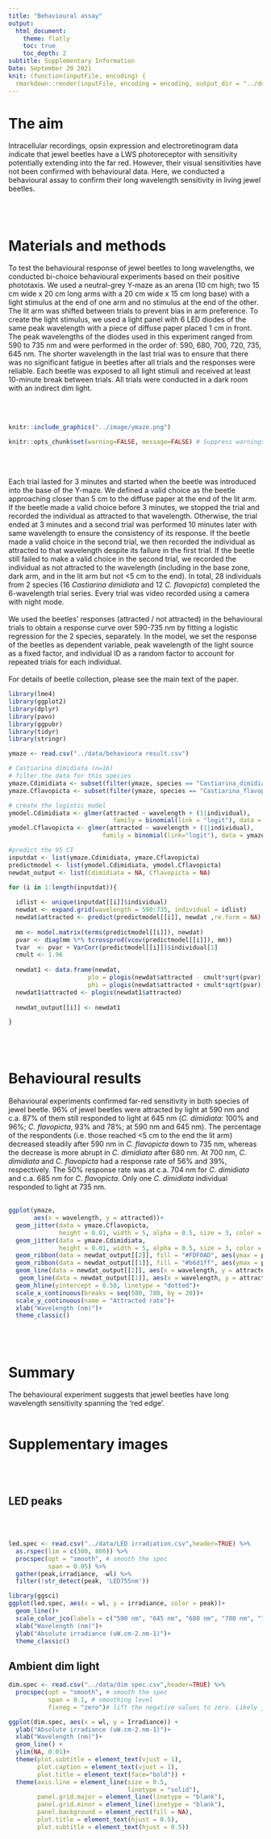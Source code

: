 ```yaml
---
title: "Behavioural assay"
output:
  html_document:
    theme: flatly
    toc: true
    toc_depth: 2
subtitle: Supplementary Information
Date: September 20 2021
knit: (function(inputFile, encoding) {
  rmarkdown::render(inputFile, encoding = encoding, output_dir = "../docs") })
---
```

# The aim

Intracellular recordings, opsin expression and electroretinogram data indicate that jewel beetles have a LWS photoreceptor with sensitivity potentially extending into the far red. However, their visual sensitivities have not been confirmed with behavioural data. Here, we conducted a behavioural assay to confirm their long wavelength sensitivity in living jewel beetles.

</br>
</br>

# Materials and methods

To test the behavioural response of jewel beetles to long wavelengths, we conducted bi-choice behavioural experiments based on their positive phototaxis. We used a neutral-grey Y-maze as an arena (10 cm high; two 15 cm wide x 20 cm long arms with a 20 cm wide x 15 cm long base) with a light stimulus at the end of one arm and no stimulus at the end of the other. The lit arm was shifted between trials to prevent bias in arm preference. To create the light stimulus, we used a light panel with 6 LED diodes of the same peak wavelength with a piece of diffuse paper placed 1 cm in front. The peak wavelengths of the diodes used in this experiment ranged from 590 to 735 nm and were performed in the order of: 590, 680, 700, 720, 735, 645 nm. The shorter wavelength in the last trial was to ensure that there was no significant fatigue in beetles after all trials and the responses were reliable. Each beetle was exposed to all light stimuli and received at least 10-minute break between trials. All trials were conducted in a dark room with an indirect dim light.

</br>
</br>

```r
knitr::include_graphics("../image/ymaze.png")
```

```r
knitr::opts_chunk$set(warning=FALSE, message=FALSE) # Suppress warnings in the HTML output
```

</br>
</br>

Each trial lasted for 3 minutes and started when the beetle was introduced into the base of the Y-maze. We defined a valid choice as the beetle approaching closer than 5 cm to the diffuse paper at the end of the lit arm. If the beetle made a valid choice before 3 minutes, we stopped the trial and recorded the individual as attracted to that wavelength. Otherwise, the trial ended at 3 minutes and a second trial was performed 10 minutes later with same wavelength to ensure the consistency of its response. If the beetle made a valid choice in the second trial, we then recorded the individual as attracted to that wavelength despite its failure in the first trial. If the beetle still failed to make a valid choice in the second trial, we recorded the individual as not attracted to the wavelength (including in the base zone, dark arm, and in the lit arm but not <5 cm to the end). In total, 28 individuals from 2 species (16 *Castiarina dimidiata* and 12 *C. flavopicta*) completed the 6-wavelength trial series. Every trial was video recorded using a camera with night mode.
</br>
</br>
We used the beetles’ responses (attracted / not attracted) in the behavioural trials to obtain a response curve over 590-735 nm by fitting a logistic regression for the 2 species, separately. In the model, we set the response of the beetles as dependent variable, peak wavelength of the light source as a fixed factor, and individual ID as a random factor to account for repeated trials for each individual.
</br>
</br>
For details of beetle collection, please see the main text of the paper.


```r
library(lme4)
library(ggplot2)
library(dplyr)
library(pavo)
library(ggpubr)
library(tidyr)
library(stringr)
```

```r
ymaze <- read.csv("../data/behavioura result.csv")
```



```r
# Castiarina dimidiata (n=16)
# filter the data for this species
ymaze.Cdimidiata <- subset(filter(ymaze, species == "Castiarina_dimidiata" ))
ymaze.Cflavopicta <- subset(filter(ymaze, species == "Castiarina_flavopicta"))

# create the logistic model
ymodel.Cdimidiata <- glmer(attracted ~ wavelength + (1|individual), 
                             family = binomial(link = "logit"), data = ymaze.Cdimidiata)
ymodel.Cflavopicta <- glmer(attracted ~ wavelength + (1|individual), 
                          family = binomial(link="logit"), data = ymaze.Cflavopicta)

#predict the 95 CI
inputdat <- list(ymaze.Cdimidiata, ymaze.Cflavopicta)
predictmodel <- list(ymodel.Cdimidiata, ymodel.Cflavopicta)
newdat_output <- list(Cdimidiata = NA, Cflavopicta = NA)

for (i in 1:length(inputdat)){
  
  idlist <- unique(inputdat[[i]]$individual)
  newdat <- expand.grid(wavelength = 590:735, individual = idlist)
  newdat$attracted <- predict(predictmodel[[i]], newdat ,re.form = NA)
  
  mm <- model.matrix(terms(predictmodel[[i]]), newdat)
  pvar <- diag(mm %*% tcrossprod(vcov(predictmodel[[i]]), mm))
  tvar  <- pvar + VarCorr(predictmodel[[i]])$individual[1]
  cmult <- 1.96
  
  newdat1 <- data.frame(newdat, 
                      plo = plogis(newdat$attracted - cmult*sqrt(pvar)), 
                      phi = plogis(newdat$attracted + cmult*sqrt(pvar))) 
  newdat1$attracted <- plogis(newdat1$attracted)
  
  newdat_output[[i]] <- newdat1

}
```

</br>
</br>

# Behavioural results

Behavioural experiments confirmed far-red sensitivity in both species of jewel beetle. 96% of jewel beetles were attracted by light at 590 nm and c.a. 87% of them still responded to light at 645 nm (*C. dimidiata*: 100% and 96%; *C. flavopicta*, 93% and 78%; at 590 nm and 645 nm). The percentage of the respondents (i.e. those reached <5 cm to the end the lit arm) decreased steadily after 590 nm in *C. flavopicta* down to 735 nm, whereas the decrease is more abrupt in *C. dimidiata* after 680 nm. At 700 nm, *C. dimidiata* and *C. flavopicta* had a response rate of 56% and 39%, respectively. The 50% response rate was at c.a. 704 nm for *C. dimidiata* and c.a. 685 nm for *C. flavopicta*. Only one *C. dimidiata* individual responded to light at 735 nm.
</br>
</br>

```r
ggplot(ymaze, 
       aes(x = wavelength, y = attracted))+
  geom_jitter(data = ymaze.Cflavopicta, 
              height = 0.01, width = 5, alpha = 0.5, size = 3, color = "#ffb700ff")+
  geom_jitter(data = ymaze.Cdimidiata, 
              height = 0.01, width = 5, alpha = 0.5, size = 3, color = "#1c5ab7ff")+
  geom_ribbon(data = newdat_output[[2]], fill = "#FDF0AD", aes(ymax = phi, ymin = plo))+
  geom_ribbon(data = newdat_output[[1]], fill = "#b6d1ff", aes(ymax = phi, ymin = plo))+ 
  geom_line(data = newdat_output[[2]], aes(x = wavelength, y = attracted), color = "#ffb700ff")+
   geom_line(data = newdat_output[[1]], aes(x = wavelength, y = attracted), color = "#1c5ab7ff")+ 
  geom_hline(yintercept = 0.50, linetype = "dotted")+
  scale_x_continuous(breaks = seq(580, 780, by = 20))+
  scale_y_continuous(name = "Attracted rate")+
  xlab("Wavelength (nm)")+
  theme_classic()
```
 
</br>
</br>

# Summary
The behavioural experiment suggests that jewel beetles have long wavelength sensitivity spanning the ‘red edge’.
</br>
</br>

# Supplementary images{.tabset .tabset-fade .tabset-pills}
</br>
</br>

## LED peaks

</br>
</br>

```r
led.spec <- read.csv("../data/LED irradiation.csv",header=TRUE) %>%
  as.rspec(lim = c(300, 800)) %>% 
  procspec(opt = "smooth", # smooth the spec
           span = 0.05) %>% 
  gather(peak,irradiance, -wl) %>% 
  filter(!str_detect(peak, 'LED755nm'))

library(ggsci)
ggplot(led.spec, aes(x = wl, y = irradiance, color = peak))+
  geom_line()+
  scale_color_jco(labels = c("590 nm", "645 nm", "680 nm", "700 nm", "720 nm", "735 nm"))+
  xlab("Wavelength (nm)")+
  ylab("Absolute irradiance (uW.cm-2.nm-1)")+
  theme_classic()
```
## Ambient dim light
```r
dim.spec <- read.csv("../data/dim spec.csv",header=TRUE) %>%
  procspec(opt = "smooth", # smooth the spec
           span = 0.1, # smoothing level
           fixneg = "zero")# lift the negative values to zero. Likely just noise.

ggplot(dim.spec, aes(x = wl, y = Irradiance)) + 
  ylab("Absolute irradiance (uW.cm-2.nm-1)")+ 
  xlab("Wavelength (nm)")+
  geom_line() + 
  ylim(NA, 0.01)+
  theme(plot.subtitle = element_text(vjust = 1),
        plot.caption = element_text(vjust = 1),
        plot.title = element_text(face="bold")) + 
  theme(axis.line = element_line(size = 0.5, 
                                 linetype = "solid"), 
        panel.grid.major = element_line(linetype = "blank"), 
        panel.grid.minor = element_line(linetype = "blank"), 
        panel.background = element_rect(fill = NA),
        plot.title = element_text(hjust = 0.5),
        plot.subtitle = element_text(hjust = 0.5))
```
